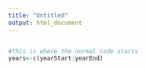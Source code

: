 ```yaml
---
title: "Untitled"
output: html_document
---
```


```r
```

```r

#This is where the normal code starts
years<-c(yearStart:yearEnd)

```

